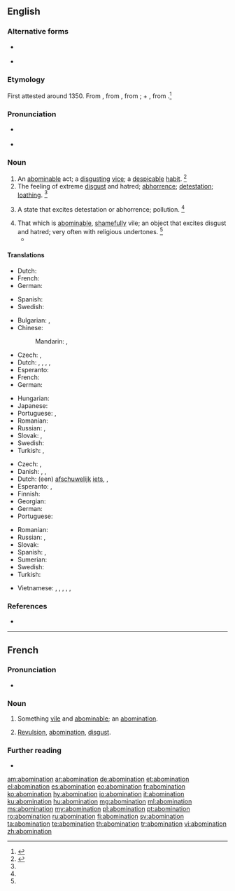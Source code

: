 ==English==

===Alternative forms===
* {{l|en|abhomination}} {{qualifier|obsolete}}
* {{l|en|abominacioun}} {{qualifier|obsolete}}

===Etymology===
{{wikipedia}}
First attested around 1350. From {{etyl|enm|en}} {{m|enm|abominacioun}}, from {{etyl|frm|en}} {{m|frm|abomination||horror, disgust}}, from {{etyl|LL.|en}} {{m|la|abōminātiō||abomination}}; {{m|la|ab||away from}} + {{m|la|ōminārī||prophesy, foreboding}}, from {{m|la|ōmin||omen}}.<ref>{{R:CDOE|page=4}}</ref>

===Pronunciation===
* {{a|RP|US}} {{IPA|/əˌbɑm.əˈneɪ.ʃn̩/|/əˌbɑm.ɪˈneɪ.ʃn̩/|lang=en}}
* {{rhymes|eɪʃən|lang=en}}

===Noun===
{{en-noun}}

# An [[abominable]] act; a [[disgusting]] [[vice]]; a [[despicable]] [[habit]]. {{defdate|First attested around 1150 to 1350.}}<ref name=SOED>{{R:SOED5|page=6}}</ref>
# The feeling of extreme [[disgust]] and hatred; [[abhorrence]]; [[detestation]]; [[loathing]]. {{defdate|First attested around 1350 to 1470.}}<ref name=SOED/>
#: {{syn|en|abhorrence|aversion|detestation|disgust|loathing|loathsomeness|odiousness}}
# {{lb|en|obsolete}} A state that excites detestation or abhorrence; pollution. {{defdate|Attested from around (1350 - 1470) to the late 15<sup>th</sup> century.}}<ref name=SOED/>
# That which is [[abominable]], [[shameful]]ly vile; an object that excites disgust and hatred; very often with religious undertones. {{defdate|First attested around 1350 to 1470.}}<ref name=SOED/>
#* {{quote-book|passage=Antony, most large in his '''abominations'''.|author=Shakespeare|title=Antony and Cleopatra|section=III-vi|year=1606}}

====Translations====
{{trans-top|an abominable act}}
* Dutch: {{t+|nl|gruwel|m}}
* French: {{t+|fr|abomination|f}}
* German: {{t+|de|Greuel}}
{{trans-mid}}
* Spanish: {{t+|es|abominación|f}}
* Swedish: {{t+|sv|styggelse|c}}
{{trans-bottom}}

{{trans-top|the feeling of extreme disgust}}
* Bulgarian: {{t+|bg|отвращение}}, {{t+|bg|ненавист}}
* Chinese:
*: Mandarin: {{t+|cmn|厭惡|sc=Hani}}, {{t+|cmn|厌恶|tr=yànwù|sc=Hani}}
* Czech: {{t+|cs|odpor|m}}, {{t|cs|zhnusení|n}}
* Dutch: {{t+|nl|afschuw}}, {{t+|nl|walging}}, {{t+|nl|afgrijzen|n}}, {{t+|nl|gruwel|m}}, {{t|nl|abominatie|f}}
* Esperanto: {{t+|eo|abomeno}}
* French: {{t+|fr|abomination|f}}
* German: {{t+|de|Abscheu|m}}
{{trans-mid}}
* Hungarian: {{t+|hu|undor}}
* Japanese: {{t+|ja|嫌悪|tr=けんお, ken'o|sc=Jpan}}
* Portuguese: {{t+|pt|abominação|f}}, {{t+|pt|repugnância|f}}
* Romanian: {{t+|ro|aversiune|f}}
* Russian: {{t+|ru|отвраще́ние|n}}, {{t+|ru|омерзе́ние|n}}
* Slovak: {{t|sk|hnus|m}}, {{t|sk|odpor|m}}
* Swedish: {{t+|sv|avsky|c}}
* Turkish: {{t+|tr|tiksinme}}, {{t+|tr|iğrenme}}
{{trans-bottom}}

{{trans-top|something abominable}}
* Czech: {{t|cs|odpornost|f}}, {{t|cs|ohavnost|f}}
* Danish: {{t|da|afskyelighed}}, {{t|da|pestilens}}, {{t|da|vederstyggelighed}}
* Dutch: (een) [[afschuwelijk]] [[iets]], {{t+|nl|gruwel|m}}, {{t|nl|abominatie|f}}
* Esperanto: {{t+|eo|abomeno}}, {{t|eo|abomenaĵo}}
* Finnish: {{t+|fi|iljetys}}
* Georgian: {{t|ka|საზიზღრობა|sc=Geor}}
* German: {{t+|de|Abscheulichkeit|f}}
* Portuguese: {{t+|pt|abominação|f}}
{{trans-mid}}
* Romanian: {{t|ro|abominațiune|f}}
* Russian: {{t+|ru|га́дость|f}}, {{t+|ru|ме́рзость|f}}
* Slovak: {{t|sk|ohavnosť|f}}
* Spanish: {{t+|es|abominación|f}}, {{t+|es|maldad|f}}
* Sumerian: {{t|sux||tr=anzillu}}
* Swedish: {{t|sv|avskyvärdhet|c}}
* Turkish: {{t+|tr|iğrençlik}}
{{trans-bottom}}

{{checktrans-top}}
* Vietnamese: {{t-check|vi|sự ghê tởm}}, {{t-check|vi|sự kinh tởm}}, {{t-check|vi|sự ghét cay ghét đắng}}, {{t-check|vi|vật kinh tởm}}, {{t-check|vi|việc ghê tởm}}, {{t-check|vi|hành động đáng ghét}}
{{trans-mid}}
{{trans-bottom}}

===References===
<references/>
* {{R:Webster 1913}}

----

==French==

===Pronunciation===
* {{audio|Fr-abomination.ogg|audio|lang=fr}}

===Noun===
{{fr-noun|f}}

# Something [[vile]] and [[abominable]]; an [[abomination]].
# {{lb|fr|chiefly|religion}} [[revulsion|Revulsion]], [[#English|abomination]], [[disgust]].

===Further reading===
* {{R:TLFi}}

[[am:abomination]]
[[ar:abomination]]
[[de:abomination]]
[[et:abomination]]
[[el:abomination]]
[[es:abomination]]
[[eo:abomination]]
[[fr:abomination]]
[[ko:abomination]]
[[hy:abomination]]
[[io:abomination]]
[[it:abomination]]
[[ku:abomination]]
[[hu:abomination]]
[[mg:abomination]]
[[ml:abomination]]
[[ms:abomination]]
[[my:abomination]]
[[pl:abomination]]
[[pt:abomination]]
[[ro:abomination]]
[[ru:abomination]]
[[fi:abomination]]
[[sv:abomination]]
[[ta:abomination]]
[[te:abomination]]
[[th:abomination]]
[[tr:abomination]]
[[vi:abomination]]
[[zh:abomination]]